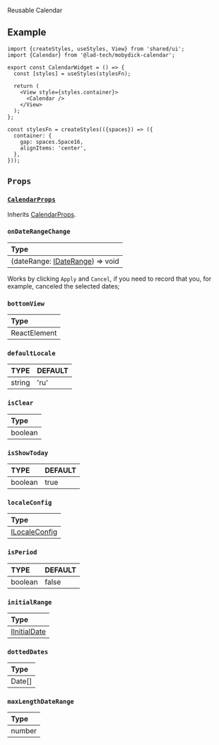 
<ReactPlayer playing controls url={Calendar} />

Reusable Calendar

## Example

```tsx
import {createStyles, useStyles, View} from 'shared/ui';
import {Calendar} from '@lad-tech/mobydick-calendar';

export const CalendarWidget = () => {
  const [styles] = useStyles(stylesFn);

  return (
    <View style={styles.container}>
      <Calendar />
    </View>
  );
};

const stylesFn = createStyles(({spaces}) => ({
  container: {
    gap: spaces.Space16,
    alignItems: 'center',
  },
}));
```

## `Props`

### [`CalendarProps`](https://wix.github.io/react-native-calendars/docs/Components/Calendar#theme)

Inherits [CalendarProps](https://wix.github.io/react-native-calendars/docs/Components/Calendar#theme).

### `onDateRangeChange`

| Type                                                                                                                          |
|:------------------------------------------------------------------------------------------------------------------------------|
| (dateRange: [IDateRange](https://github.com/lad-tech/mobydick/blob/main/packages/calendar/src/Calendar/types.ts#L27)) => void |

Works by clicking `Apply` and `Cancel`, if you need to record that you, for example, canceled the selected dates;

### `bottomView`

| Type         |
|:-------------|
| ReactElement |


### `defaultLocale`

| TYPE   | DEFAULT |
|:-------|:--------|
| string | 'ru'    |


### `isClear`

| Type    |
|:--------|
| boolean |

### `isShowToday`

| TYPE    | DEFAULT |
|:--------|:--------|
| boolean | true    |

### `localeConfig`

| Type                                                                                                        |
|:------------------------------------------------------------------------------------------------------------|
| [ILocaleConfig](https://github.com/lad-tech/mobydick/blob/main/packages/calendar/src/Calendar/types.ts#L65) |

### `isPeriod`

| TYPE    | DEFAULT |
|:--------|:--------|
| boolean | false   |

### `initialRange`

| Type                                                                                                       |
|:-----------------------------------------------------------------------------------------------------------|
| [IInitialDate](https://github.com/lad-tech/mobydick/blob/main/packages/calendar/src/Calendar/types.ts#L38) |

### `dottedDates`

| Type   |
|:-------|
| Date[] |

### `maxLengthDateRange`

| Type   |
|:-------|
| number |
